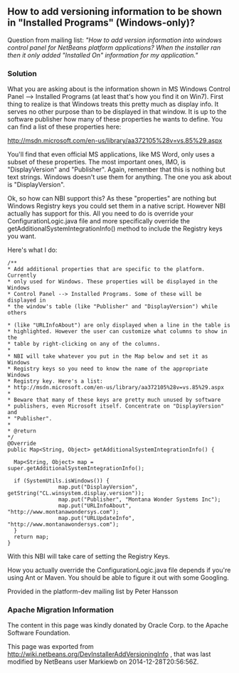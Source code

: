<!--

    Licensed to the Apache Software Foundation (ASF) under one
    or more contributor license agreements.  See the NOTICE file
    distributed with this work for additional information
    regarding copyright ownership.  The ASF licenses this file
    to you under the Apache License, Version 2.0 (the
    "License"); you may not use this file except in compliance
    with the License.  You may obtain a copy of the License at

      http://www.apache.org/licenses/LICENSE-2.0

    Unless required by applicable law or agreed to in writing,
    software distributed under the License is distributed on an
    "AS IS" BASIS, WITHOUT WARRANTIES OR CONDITIONS OF ANY
    KIND, either express or implied.  See the License for the
    specific language governing permissions and limitations
    under the License.

-->
==How to add versioning information to be shown in "Installed Programs" (Windows-only)?==
Question from mailing list: ''"How to add version information into windows control panel for NetBeans platform applications? When the installer ran then it only added "Installed On" information for my application."''
===Solution===
What you are asking about is the information shown in MS Windows Control Panel --> Installed Programs (at least that's how you find it on Win7). First thing to realize is that Windows treats this pretty much as display info. It serves no other purpose than to be displayed in that window. It is up to the software publisher how many of these properties he wants to define. You can find a list of these properties here:

http://msdn.microsoft.com/en-us/library/aa372105%28v=vs.85%29.aspx


You'll find that even official MS applications, like MS Word, only uses a subset of these properties. The most important ones, IMO, is "DisplayVersion" and "Publisher". Again, remember that this is nothing but text strings. Windows doesn't use them for anything. The one you ask about is "DisplayVersion".


Ok, so how can NBI support this?  As these "properties" are nothing but Windows Registry keys you could set them in a native script. However NBI actually has support for this. All you need to do is override your ConfigurationLogic.java file and more specifically override the getAdditionalSystemIntegrationInfo() method to include the Registry keys you want.


Here's what I do:
<pre>
/**
* Add additional properties that are specific to the platform. Currently
* only used for Windows. These properties will be displayed in the Windows
* Control Panel --> Installed Programs. Some of these will be displayed in
* the window's table (like "Publisher" and "DisplayVersion") while others

* (like "URLInfoAbout") are only displayed when a line in the table is
* highlighted. However the user can customize what columns to show in the
* table by right-clicking on any of the columns.
*
* NBI will take whatever you put in the Map below and set it as Windows
* Registry keys so you need to know the name of the appropriate Windows
* Registry key. Here's a list:
* http://msdn.microsoft.com/en-us/library/aa372105%28v=vs.85%29.aspx
*
* Beware that many of these keys are pretty much unused by software
* publishers, even Microsoft itself. Concentrate on "DisplayVersion" and
* "Publisher".
*
* @return
*/
@Override
public Map<String, Object> getAdditionalSystemIntegrationInfo() {

  Map<String, Object> map = super.getAdditionalSystemIntegrationInfo();

  if (SystemUtils.isWindows()) {
                map.put("DisplayVersion", getString("CL.winsystem.display.version"));
                map.put("Publisher", "Montana Wonder Systems Inc");
                map.put("URLInfoAbout", "http://www.montanawondersys.com");
                map.put("URLUpdateInfo", "http://www.montanawondersys.com");
  }
  return map;
}

</pre>

With this NBI will take care of setting the Registry Keys.

How you actually override the ConfigurationLogic.java file depends if you're using Ant or Maven. You should be able to figure it out with some Googling.

Provided in the platform-dev mailing list by Peter Hansson

===Apache Migration Information===

The content in this page was kindly donated by Oracle Corp. to the
Apache Software Foundation.

This page was exported from http://wiki.netbeans.org/DevInstallerAddVersioningInfo , 
that was last modified by NetBeans user Markiewb 
on 2014-12-28T20:56:56Z.

